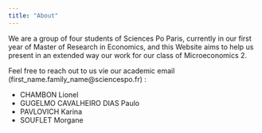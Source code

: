 ```yaml
---
title: "About"
---
```


We are a group of four students of Sciences Po Paris, currently in our first year of Master of Research in Economics, and this Website aims to help us present in an extended way our work for our class of Microeconomics 2.

Feel free to reach out to us vie our academic email (first_name.family_name@sciencespo.fr) : 

- CHAMBON Lionel
- GUGELMO CAVALHEIRO DIAS Paulo
- PAVLOVICH Karina
- SOUFLET Morgane
